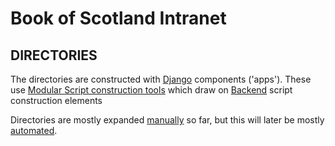 # Book of Scotland Intranet

## DIRECTORIES

The directories are constructed with [Django](http://34.244.159.150:8000/admin/) components ('apps'). These use [Modular Script construction tools](http://34.244.159.150:8000/admin/modular_scripts_app/) which draw on [Backend](http://34.244.159.150:8000/admin/backend/) script construction elements

Directories are mostly expanded [manually](http://34.244.159.150:3000/HowTo/ExpandDirectory/Expand_Manually) so far, but this will later be mostly [automated](http://34.244.159.150:3000/HowTo/ExpandDirectory/Automated_Expansion).
